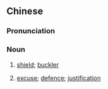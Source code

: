 {{also|挡箭牌}}
==Chinese==
{{zh-forms|s=挡箭牌}}

===Pronunciation===
{{zh-pron
|m=dǎngjiànpái
|c=dong2 zin3 paai4
|cat=n
}}

===Noun===
{{zh-noun}}

# [[shield]]; [[buckler]]
# {{lb|zh|figurative}} [[excuse]]; [[defence]]; [[justification]]